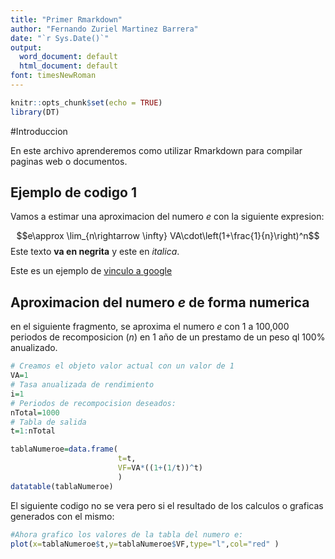 ```yaml
---
title: "Primer Rmarkdown"
author: "Fernando Zuriel Martinez Barrera"
date: "`r Sys.Date()`"
output:
  word_document: default
  html_document: default
font: timesNewRoman
---
```


```r
knitr::opts_chunk$set(echo = TRUE)
library(DT)
```

#Introduccion

En este archivo aprenderemos como utilizar Rmarkdown para compilar paginas web 
o documentos.

## Ejemplo de codigo 1
Vamos a estimar una aproximacion del numero $e$ con la siguiente expresion:

$$e\approx \lim_{n\rightarrow \infty} VA\cdot\left(1+\frac{1}{n}\right)^n$$
Este texto **va en negrita** y este en *italica*.

Este es un ejemplo de [vinculo a google](https://google.com)

## Aproximacion del numero $e$ de forma numerica

en el siguiente fragmento, se aproxima el numero $e$ con 1 a 100,000 periodos de recomposicion ($n$) en 1 año de un prestamo de un peso ql 100\% anualizado.

```r
# Creamos el objeto valor actual con un valor de 1
VA=1
# Tasa anualizada de rendimiento
i=1
# Periodos de recompocision deseados:
nTotal=1000
# Tabla de salida
t=1:nTotal

tablaNumeroe=data.frame(
                        t=t,
                        VF=VA*((1+(1/t))^t)
                        )
datatable(tablaNumeroe)
```
El siguiente codigo no se vera pero si el resultado de los calculos o graficas generados con el mismo:

```r
#Ahora grafico los valores de la tabla del numero e:
plot(x=tablaNumeroe$t,y=tablaNumeroe$VF,type="l",col="red" )
```







